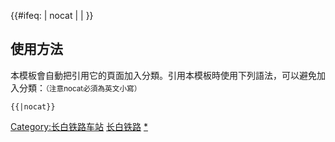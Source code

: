 {{鐵道路線| lua=1
| 模板名稱 = 长白铁路
| 名稱 = [[长白铁路]]
| 代表色 = #0033c9
| Logo = [[File:China Railways.svg|17px]]
| 背景顏色 = #FFFFFF
| 車站列表 = 长春 ~ s小南s ~ 长春北 ~ 小合隆 ~ s胜利站 (吉林省)s ~ 开安 ~ s朱三家s ~ 华家 ~ s长发s ~ 农安 ~ s赵家沟s ~ s柴岗s ~ s姚家坨子s ~ 哈拉海 ~ s程家堡s ~ s二营子s ~ 王府 ~ s哈玛s ~ 七家子 ~ 松原站 (中國) ~ 松西 ~ s通途s ~ 查干湖 ~ s新庙s ~ 长山屯 ~ s塔虎城s ~ #大安站 (吉林)#（ ~ #大安北#） ~ 大安西 ~ 两家 ~ 安广 ~ s来福s ~ 舍力 ~ 到保 ~ 白城
}}
<includeonly>{{#ifeq: {{{1}}} | nocat | <!--空--> | [[Category:长白铁路车站]] }}</includeonly><noinclude>

==使用方法==
本模板會自動把引用它的頁面加入分類。引用本模板時使用下列語法，可以避免加入分類：<small>（注意nocat必須為英文小寫）</small>
 <nowiki>{{</nowiki>{{PAGENAME}}<nowiki>|nocat}}</nowiki>
[[Category:中國鐵路路線模板|长白铁路]]
[[Category:长白铁路车站|*]]
</noinclude>